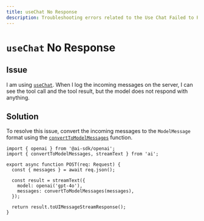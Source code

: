 ```yaml
---
title: useChat No Response
description: Troubleshooting errors related to the Use Chat Failed to Parse Stream error.
---
```


# `useChat` No Response

## Issue

I am using [`useChat`](/docs/reference/ai-sdk-ui/use-chat).
When I log the incoming messages on the server, I can see the tool call and the tool result, but the model does not respond with anything.

## Solution

To resolve this issue, convert the incoming messages to the `ModelMessage` format using the [`convertToModelMessages`](/docs/reference/ai-sdk-ui/convert-to-model-messages) function.

```tsx highlight="9"
import { openai } from '@ai-sdk/openai';
import { convertToModelMessages, streamText } from 'ai';

export async function POST(req: Request) {
  const { messages } = await req.json();

  const result = streamText({
    model: openai('gpt-4o'),
    messages: convertToModelMessages(messages),
  });

  return result.toUIMessageStreamResponse();
}
```
